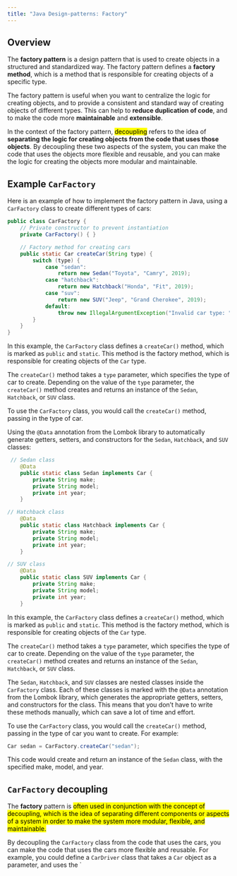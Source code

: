 ```yaml
---
title: "Java Design-patterns: Factory"
---
```


## Overview

::: {.summary}
The **factory pattern** is a design pattern that is used to create objects in a structured and standardized way. The factory pattern defines a **factory method**, which is a method that is responsible for creating objects of a specific type.
:::

The factory pattern is useful when you want to centralize the logic for creating objects, and to provide a consistent and standard way of creating objects of different types. This can help to **reduce duplication of code**, and to make the code more **maintainable** and **extensible**.

In the context of the factory pattern, <mark>decoupling</mark> refers to the idea of **separating the logic for creating objects from the code that uses those objects**. By decoupling these two aspects of the system, you can make the code that uses the objects more flexible and reusable, and you can make the logic for creating the objects more modular and maintainable.

## Example ``CarFactory``

Here is an example of how to implement the factory pattern in Java, using a ``CarFactory`` class to create different types of cars:

``` java
public class CarFactory {
    // Private constructor to prevent instantiation
    private CarFactory() { }

    // Factory method for creating cars
    public static Car createCar(String type) {
        switch (type) {
            case "sedan":
                return new Sedan("Toyota", "Camry", 2019);
            case "hatchback":
                return new Hatchback("Honda", "Fit", 2019);
            case "suv":
                return new SUV("Jeep", "Grand Cherokee", 2019);
            default:
                throw new IllegalArgumentException("Invalid car type: " + type);
        }
    }
}

```

In this example, the `CarFactory` class defines a `createCar()` method, which is marked as `public` and `static`. This method is the factory method, which is responsible for creating objects of the `Car` type.

The `createCar()` method takes a `type` parameter, which specifies the type of car to create. Depending on the value of the `type` parameter, the `createCar()` method creates and returns an instance of the `Sedan`, `Hatchback`, or `SUV` class.

To use the `CarFactory` class, you would call the `createCar()` method, passing in the type of car.

Using the `@Data` annotation from the Lombok library to automatically generate getters, setters, and constructors for the `Sedan`, `Hatchback`, and `SUV` classes:

``` java
 // Sedan class
    @Data
    public static class Sedan implements Car {
        private String make;
        private String model;
        private int year;
    }
```

``` java
// Hatchback class
    @Data
    public static class Hatchback implements Car {
        private String make;
        private String model;
        private int year;
    }
```


``` java
// SUV class
    @Data
    public static class SUV implements Car {
        private String make;
        private String model;
        private int year;
    }
```

In this example, the `CarFactory` class defines a `createCar()` method, which is marked as `public` and `static`. This method is the factory method, which is responsible for creating objects of the `Car` type.

The `createCar()` method takes a `type` parameter, which specifies the type of car to create. Depending on the value of the `type` parameter, the `createCar()` method creates and returns an instance of the `Sedan`, `Hatchback`, or `SUV` class.

The `Sedan`, `Hatchback`, and `SUV` classes are nested classes inside the `CarFactory` class. Each of these classes is marked with the `@Data` annotation from the Lombok library, which generates the appropriate getters, setters, and constructors for the class. This means that you don't have to write these methods manually, which can save a lot of time and effort.

To use the `CarFactory` class, you would call the `createCar()` method, passing in the type of car you want to create. For example:

``` java
Car sedan = CarFactory.createCar("sedan");

```

This code would create and return an instance of the `Sedan` class, with the specified make, model, and year.

## ``CarFactory`` decoupling

The **factory** pattern is <mark>often used in conjunction with the concept of decoupling, which is the idea of separating different components or aspects of a system in order to make the system more modular, flexible, and maintainable.</mark>

By decoupling the `CarFactory` class from the code that uses the cars, you can make the code that uses the cars more flexible and reusable. For example, you could define a `CarDriver` class that takes a `Car` object as a parameter, and uses the `
